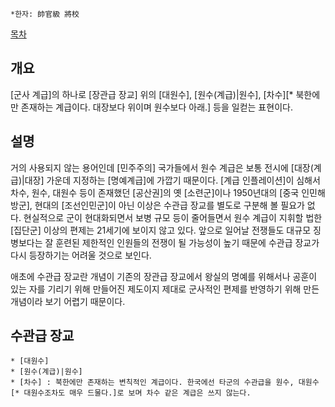  *한자: 帥官級 將校

[[목차]]
== 개요 ==
[군사 계급]의 하나로 [장관급 장교] 위의 [대원수], [원수(계급)|원수], [차수][* 북한에만 존재하는 계급이다. 대장보다 위이며 원수보다 아래.] 등을 일컫는 표현이다.

== 설명 ==
거의 사용되지 않는 용어인데 [민주주의] 국가들에서 원수 계급은 보통 전시에 [대장(계급)|대장] 가운데 지정하는 [명예계급]에 가깝기 때문이다. [계급 인플레이션]이 심해서 차수, 원수, 대원수 등이 존재했던 [공산권]의 옛 [소련군]이나 1950년대의 [중국 인민해방군], 현대의 [조선인민군]이 아닌 이상은 수관급 장교를 별도로 구분해 볼 필요가 없다. 현실적으로 군이 현대화되면서 보병 규모 등이 줄어들면서 원수 계급이 지휘할 법한 [집단군] 이상의 편제는 21세기에 보이지 않고 있다. 앞으로 일어날 전쟁들도 대규모 징병보다는 잘 훈련된 제한적인 인원들의 전쟁이 될 가능성이 높기 때문에 수관급 장교가 다시 등장하기는 어려울 것으로 보인다. 

애초에 수관급 장교란 개념이 기존의 장관급 장교에서 왕실의 명예를 위해서나 공훈이 있는 자를 기리기 위해 만들어진 제도이지 제대로 군사적인 편제를 반영하기 위해 만든 개념이라 보기 어렵기 때문이다.

== 수관급 장교 ==
 * [대원수]
 * [원수(계급)|원수]
 * [차수] : 북한에만 존재하는 변칙적인 계급이다. 한국에선 타군의 수관급을 원수, 대원수[* 대원수조차도 매우 드물다.]로 보며 차수 같은 계급은 쓰지 않는다.
